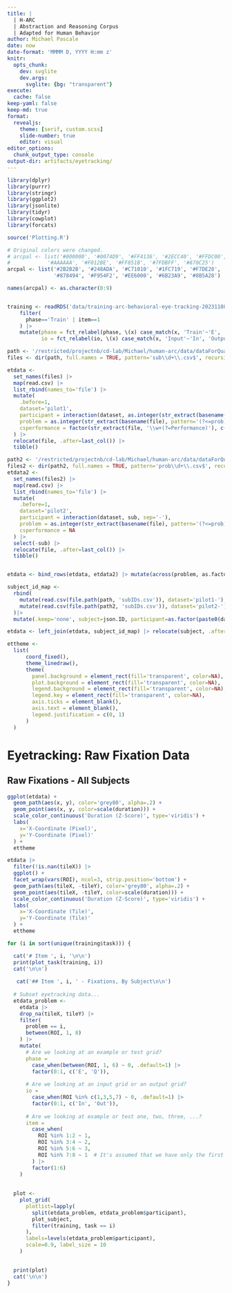 ```yaml
---
title: |
  | H-ARC
  | Abstraction and Reasoning Corpus
  | Adapted for Human Behavior
author: Michael Pascale
date: now
date-format: 'MMMM D, YYYY H:mm z'
knitr:
  opts_chunk:
    dev: svglite
    dev.args:
      svglite: {bg: "transparent"}
execute:
  cache: false
keep-yaml: false
keep-md: true
format:
  revealjs:
    theme: [serif, custom.scss]
    slide-number: true
    editor: visual
editor_options: 
  chunk_output_type: console
output-dir: artifacts/eyetracking/
---
```


```r
library(dplyr)
library(purrr)
library(stringr)
library(ggplot2)
library(jsonlite)
library(tidyr)
library(cowplot)
library(forcats)

source('Plotting.R')

# Original colors were changed.
# arcpal <- list('#000000', '#0074D9', '#FF4136', '#2ECC40', '#FFDC00',
#            '#AAAAAA', '#F012BE', '#FF851B', '#7FDBFF', '#870C25')
arcpal <- list('#2B2B2B', '#248ADA', '#C71010', '#1FC719', '#F7DE28', 
               '#878494', '#F954F2', '#EE6000', '#6B23A9', '#8B5A28')

names(arcpal) <- as.character(0:9)


training <- readRDS('data/training-arc-behavioral-eye-tracking-202311081400.rds') |>
    filter(
      phase=='Train' | item==1
    ) |>
    mutate(phase = fct_relabel(phase, \(x) case_match(x, 'Train'~'E', 'Test'~'Q')),
           io = fct_relabel(io, \(x) case_match(x, 'Input'~'In', 'Output'~'Out')))

path <- '/restricted/projectnb/cd-lab/Michael/human-arc/data/dataForQuan-202311071158'
files <- dir(path, full.names = TRUE, pattern='sub\\d+\\.csv$', recursive = TRUE)

etdata <- 
  set_names(files) |>
  map(read.csv) |>
  list_rbind(names_to='file') |>
  mutate(
    .before=1,
    dataset='pilot1',
    participant = interaction(dataset, as.integer(str_extract(basename(file), pattern='(?<=sub)\\d+')), sep='-'),
    problem = as.integer(str_extract(basename(file), pattern='(?<=prob)\\d+')),
    csperformance = factor(str_extract(file, '\\w+(?=Performance)'), c('low', 'high'))
  ) |>
  relocate(file, .after=last_col()) |>
  tibble()

path2 <- '/restricted/projectnb/cd-lab/Michael/human-arc/data/dataForQuan-202312061024/secondPilot'
files2 <- dir(path2, full.names = TRUE, pattern='prob\\d+\\.csv$', recursive = TRUE)
etdata2 <- 
  set_names(files2) |>
  map(read.csv) |>
  list_rbind(names_to='file') |>
  mutate(
    .before=1,
    dataset='pilot2',
    participant = interaction(dataset, sub, sep='-'),
    problem = as.integer(str_extract(basename(file), pattern='(?<=prob)\\d+')),
    csperformance = NA
  ) |>
  select(-sub) |>
  relocate(file, .after=last_col()) |>
  tibble()


etdata <- bind_rows(etdata, etdata2) |> mutate(across(problem, as.factor))

subject_id_map <- 
  rbind(
    mutate(read.csv(file.path(path, 'subIDs.csv')), dataset='pilot1-'),
    mutate(read.csv(file.path(path2, 'subIDs.csv')), dataset='pilot2-')
  )|>
  mutate(.keep='none', subject=json.ID, participant=as.factor(paste0(dataset, subject.number)))

etdata <- left_join(etdata, subject_id_map) |> relocate(subject, .after=participant)

ettheme <- 
  list(
      coord_fixed(),
      theme_linedraw(),
      theme(
        panel.background = element_rect(fill='transparent', color=NA),
        plot.background = element_rect(fill='transparent', color=NA),
        legend.background = element_rect(fill='transparent', color=NA),
        legend.key = element_rect(fill='transparent', color=NA),
        axis.ticks = element_blank(),
        axis.text = element_blank(),
        legend.justification = c(0, 1)
      )
  )
```

# Eyetracking: Raw Fixation Data

## Raw Fixations - All Subjects

::: {layout-ncol="2" style="background-color: transparent;"}
```r
ggplot(etdata) +
  geom_path(aes(x, y), color='grey80', alpha=.2) +
  geom_point(aes(x, y, color=scale(duration))) +
  scale_color_continuous('Duration (Z-Score)', type='viridis') +
  labs(
    x='X-Coordinate (Pixel)',
    y='Y-Coordinate (Pixel)'
  ) +
  ettheme
```

```r
etdata |>
  filter(!is.nan(tileX)) |>
  ggplot() +
  facet_wrap(vars(ROI), ncol=3, strip.position='bottom') +
  geom_path(aes(tileX, -tileY), color='grey80', alpha=.2) +
  geom_point(aes(tileX, -tileY, color=scale(duration))) +
  scale_color_continuous('Duration (Z-Score)', type='viridis') +
  labs(
    x='X-Coordinate (Tile)',
    y='Y-Coordinate (Tile)'
  ) +
  ettheme
```
:::

```r
for (i in sort(unique(training$task))) {

  cat('# Item ', i, '\n\n')
  print(plot_task(training, i))
  cat('\n\n')
  
   cat('## Item ', i, ' - Fixations, By Subject\n\n')
  
  # Subset eyetracking data...
  etdata_problem <-
    etdata |>
    drop_na(tileX, tileY) |>
    filter(
      problem == i,
      between(ROI, 1, 8)
    ) |>
    mutate(
      # Are we looking at an example or test grid?
      phase = 
        case_when(between(ROI, 1, 6) ~ 0, .default=1) |>
        factor(0:1, c('E', 'Q')),
      
      # Are we looking at an input grid or an output grid?
      io = 
        case_when(ROI %in% c(1,3,5,7) ~ 0, .default=1) |>
        factor(0:1, c('In', 'Out')),
      
      # Are we looking at example or test one, two, three, ...? 
      item =
        case_when(
          ROI %in% 1:2 ~ 1,
          ROI %in% 3:4 ~ 2,
          ROI %in% 5:6 ~ 3,
          ROI %in% 7:8 ~ 1  # It's assumed that we have only the first test
        ) |>
        factor(1:6)
    )
  
  
  plot <-
    plot_grid(
      plotlist=lapply(
        split(etdata_problem, etdata_problem$participant),
        plot_subject,
        filter(training, task == i)
      ),
      labels=levels(etdata_problem$participant),
      scale=0.9, label_size = 10
    )
  

  print(plot)
  cat('\n\n')
}
```
